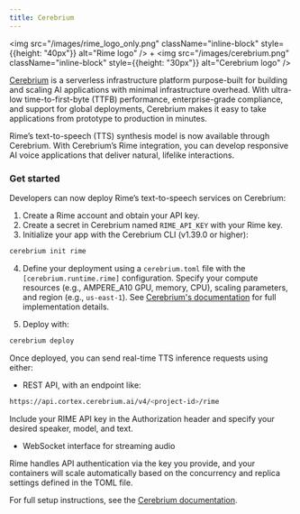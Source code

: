 ```yaml
---
title: Cerebrium
---
```


<img src="/images/rime_logo_only.png" className="inline-block" style={{height: "40px"}} alt="Rime logo" />
<span className="mx-2">+</span>
<img src="/images/cerebrium.png" className="inline-block" style={{height: "30px"}} alt="Cerebrium logo" />

[Cerebrium](https://www.cerebrium.ai/) is a serverless infrastructure platform purpose-built for building and scaling AI applications with minimal infrastructure overhead. With ultra-low time-to-first-byte (TTFB) performance, enterprise-grade compliance, and support for global deployments, Cerebrium makes it easy to take applications from prototype to production in minutes.

Rime’s text-to-speech (TTS) synthesis model is now available through Cerebrium. With Cerebrium’s Rime integration, you can develop responsive AI voice applications that deliver natural, lifelike interactions.

### Get started

Developers can now deploy Rime’s text-to-speech services on Cerebrium:
1. Create a Rime account and obtain your API key.
2. Create a secret in Cerebrium named `RIME_API_KEY` with your Rime key.
3. Initialize your app with the Cerebrium CLI (v1.39.0 or higher):
```bash 
cerebrium init rime
```
4. Define your deployment using a `cerebrium.toml` file with the `[cerebrium.runtime.rime]` configuration. Specify your compute resources (e.g., AMPERE_A10 GPU, memory, CPU), scaling parameters, and region (e.g., `us-east-1`). 
See [Cerebrium's documentation](https://docs.cerebrium.ai/cerebrium/partner-services/rime#rime) for full implementation details.

5. Deploy with:
```bash 
cerebrium deploy
```


Once deployed, you can send real-time TTS inference requests using either:
- REST API, with an endpoint like:
``` bash
https://api.cortex.cerebrium.ai/v4/<project-id>/rime
```
Include your RIME API key in the Authorization header and specify your desired speaker, model, and text.

- WebSocket interface for streaming audio

Rime handles API authentication via the key you provide, and your containers will scale automatically based on the concurrency and replica settings defined in the TOML file.

For full setup instructions, see the [Cerebrium documentation](https://docs.cerebrium.ai/cerebrium/partner-services/rime#rime).